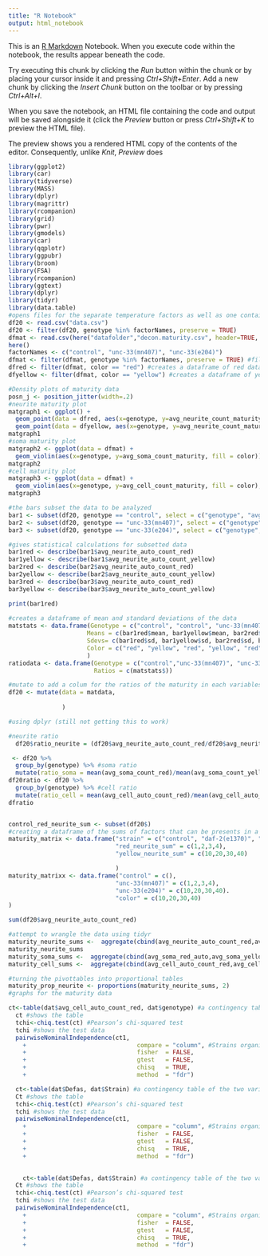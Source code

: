 ```yaml
---
title: "R Notebook"
output: html_notebook
---
```


This is an [R Markdown](http://rmarkdown.rstudio.com) Notebook. When you execute code within the notebook, the results appear beneath the code. 

Try executing this chunk by clicking the *Run* button within the chunk or by placing your cursor inside it and pressing *Ctrl+Shift+Enter*. 
Add a new chunk by clicking the *Insert Chunk* button on the toolbar or by pressing *Ctrl+Alt+I*.

When you save the notebook, an HTML file containing the code and output will be saved alongside it (click the *Preview* button or press *Ctrl+Shift+K* to preview the HTML file).

The preview shows you a rendered HTML copy of the contents of the editor. Consequently, unlike *Knit*, *Preview* does 
```r
library(ggplot2)
library(car)
library(tidyverse)
library(MASS)
library(dplyr)
library(magrittr)
library(rcompanion)
library(grid)
library(pwr)
library(gmodels)
library(car)
library(qqplotr)
library(ggpubr)
library(broom)
library(FSA)
library(rcompanion)
library(ggtext)
library(dplyr)
library(tidyr)
library(data.table)
#opens files for the separate temperature factors as well as one containing both and passes strings as factors
df20 <- read.csv("data.csv")
df20 <- filter(df20, genotype %in% factorNames, preserve = TRUE)
dfmat <- read.csv(here("datafolder","decon.maturity.csv", header=TRUE, sep = ",", stringsAsFactors = TRUE, fileEncoding = "UTF-8-BOM"))
here()
factorNames <- c("control", "unc-33(mn407)", "unc-33(e204)")
dfmat <- filter(dfmat, genotype %in% factorNames, preserve = TRUE) #filters out daf-2 data
dfred <- filter(dfmat, color == "red") #creates a dataframe of red data
dfyellow <- filter(dfmat, color == "yellow") #creates a dataframe of yellow data

```


```r
#Density plots of maturity data
posn_j <- position_jitter(width=.2)
#neurite maturity plot
matgraph1 <- ggplot() +
  geom_point(data = dfred, aes(x=genotype, y=avg_neurite_count_maturity), alpha = .5, position = posn_j, color = "red")+
  geom_point(data = dfyellow, aes(x=genotype, y=avg_neurite_count_maturity), position = posn_j, alpha = .1, color = "blue")
matgraph1
#soma maturity plot
matgraph2 <- ggplot(data = dfmat) +
  geom_violin(aes(x=genotype, y=avg_soma_count_maturity, fill = color))
matgraph2
#cell maturity plot
matgraph3 <- ggplot(data = dfmat) +
  geom_violin(aes(x=genotype, y=avg_cell_count_maturity, fill = color), position = "identity", alpha = .5)
matgraph3
```


```r
#the bars subset the data to be analyzed
bar1 <- subset(df20, genotype == "control", select = c("genotype", "avg_neurite_auto_count_red", "avg_neurite_auto_count_yellow")) 
bar2 <- subset(df20, genotype == "unc-33(mn407)", select = c("genotype", "avg_neurite_auto_count_red", "avg_neurite_auto_count_yellow")) 
bar3 <- subset(df20, genotype == "unc-33(e204)", select = c("genotype", "avg_neurite_auto_count_red", "avg_neurite_auto_count_yellow" )) 

#gives statistical calculations for subsetted data
bar1red <- describe(bar1$avg_neurite_auto_count_red)
bar1yellow <- describe(bar1$avg_neurite_auto_count_yellow)
bar2red <- describe(bar2$avg_neurite_auto_count_red)
bar2yellow <- describe(bar2$avg_neurite_auto_count_yellow)
bar3red <- describe(bar3$avg_neurite_auto_count_red)
bar3yellow <- describe(bar3$avg_neurite_auto_count_yellow)

print(bar1red)
                       
#creates a dataframe of mean and standard deviations of the data
matstats <- data.frame(Genotype = c("control", "control", "unc-33(mn407)","unc-33(mn407)", "unc-33(e204)", "unc-33(e204)"),
                      Means = c(bar1red$mean, bar1yellow$mean, bar2red$mean, bar2yellow$mean, bar3red$mean, bar3yellow$mean),
                      Sdevs= c(bar1red$sd, bar1yellow$sd, bar2red$sd, bar2yellow$sd, bar3red$sd, bar3yellow$sd),
                      Color = c("red", "yellow", "red", "yellow", "red", "yellow")
                      )
ratiodata <- data.frame(Genotype = c("control","unc-33(mn407)", "unc-33(e204)")
                        Ratios = c(matstats$))

#mutate to add a colum for the ratios of the maturity in each variables dataframe
df20 <- mutate(data = matdata,
               
               )
```


```r
#using dplyr (still not getting this to work)

#neurite ratio
  df20$ratio_neurite = (df20$avg_neurite_auto_count_red/df20$avg_neurite_auto_count_yellow)

 <- df20 %>%
  group_by(genotype) %>% #soma ratio
  mutate(ratio_soma = mean(avg_soma_count_red)/mean(avg_soma_count_yellow) )
df20ratio <- df20 %>%
  group_by(genotype) %>% #cell ratio
  mutate(ratio_cell = mean(avg_cell_auto_count_red)/mean(avg_cell_auto_count_yellow) )  
dfratio


control_red_neurite_sum <- subset(df20$)
#creating a dataframe of the sums of factors that can be presents in a graph or to just organize them. Pivoting the data might be more successfull, but this is a manual attempt if that doesn't end up working out 
maturity_matrix <- data.frame("strain" = c("control", "daf-2(e1370)", "unc-33(mn407)", "unc-33(e204)"),
                              "red_neurite_sum" = c(1,2,3,4),
                              "yellow_neurite_sum" = c(10,20,30,40)

                              )
maturity_matrixx <- data.frame("control" = c(),
                              "unc-33(mn407)" = c(1,2,3,4),
                              "unc-33(e204)" = c(10,20,30,40).
                              "color" = c(10,20,30,40)
)

sum(df20$avg_neurite_auto_count_red)
```


```r
#attempt to wrangle the data using tidyr
maturity_neurite_sums <-  aggregate(cbind(avg_neurite_auto_count_red,avg_neurite_auto_count_yellow)~genotype, df20, sum)
maturity_neurite_sums
maturity_soma_sums <-  aggregate(cbind(avg_soma_red_auto,avg_soma_yellow_auto)~genotype, df20, sum)
maturity_cell_sums <-  aggregate(cbind(avg_cell_auto_count_red,avg_cell_auto_count_yellow)~genotype, df20, sum)

#turning the pivottables into proportional tables
maturity_prop_neurite <- proportions(maturity_neurite_sums, 2)
#graphs for the maturity data

```


```r
ct<-table(dat$avg_cell_auto_count_red, dat$genotype) #a contingency table of the two variables to analyze 
  ct #shows the table
  tchi<-chiq.test(ct) #Pearson’s chi-squared test
  tchi #shows the test data 
  pairwiseNominalIndependence(ct1,
    +                              	compare = "column", #Strains organized in columns
    +                              	fisher  = FALSE,
    +                              	gtest   = FALSE,
    +                              	chisq   = TRUE,
    +                              	method  = "fdr") 

  ct<-table(dat$Defas, dat$Strain) #a contingency table of the two variables to analyze 
  Ct #shows the table
  tchi<-chiq.test(ct) #Pearson’s chi-squared test
  tchi #shows the test data 
  pairwiseNominalIndependence(ct1,
    +                              	compare = "column", #Strains organized in columns
    +                              	fisher  = FALSE,
    +                              	gtest   = FALSE,
    +                              	chisq   = TRUE,
    +                              	method  = "fdr") 

  
    ct<-table(dat$Defas, dat$Strain) #a contingency table of the two variables to analyze 
  Ct #shows the table
  tchi<-chiq.test(ct) #Pearson’s chi-squared test
  tchi #shows the test data 
  pairwiseNominalIndependence(ct1,
    +                              	compare = "column", #Strains organized in columns
    +                              	fisher  = FALSE,
    +                              	gtest   = FALSE,
    +                              	chisq   = TRUE,
    +                              	method  = "fdr") 

```